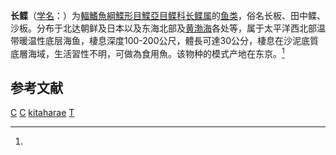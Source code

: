 {{Speciesbox
| taxon = Tanakius kitaharae
| status = NE
| status_system = IUCN3.1
| binomial_authority = Jordan et Starks, 1904<ref name='id8685'>{{cite web| url =http://www.bioinfo.cn/db05/BjdwSpecies.php?action=view&id=8685| title =长鲽| work =中国动物物种编目数据库| publisher =中国科学院微生物研究所| author =中国科学院动物研究所| accessdate =2009-04-16| deadurl =yes| archiveurl =https://web.archive.org/web/20160305022237/http://www.bioinfo.cn/db05/BjdwSpecies.php?action=view&id=8685| archivedate =2016-03-05}}</ref>
| synonyms = *''Microstomus kitaharae, Jordan & Starks, 1904''
*''Glyptocephalus kitaharai, Jordan & Starks, 1904''
*''Tanakius kitaharai, Jordan & Starks, 1904''
}}

'''长鲽'''（[[学名|学名]]：{{lang|la|''Tanakius kitaharae''}}）为[[輻鰭魚綱|輻鰭魚綱]][[鰈形目|鰈形目]][[鰈亞目|鰈亞目]][[鲽科|鲽科]][[长鲽属|长鲽属]]的[[鱼类|鱼类]]，俗名长板、田中鲽、沙板。分布于北达朝鲜及日本以及东海北部及[[黄渤海|黄渤海]]各处等，属于太平洋西北部温带暖温性底层海鱼，棲息深度100-200公尺，體長可達30公分，棲息在沙泥底質底層海域，生活習性不明，可做為食用魚。该物种的模式产地在东京。<ref name='id8685'/>

== 参考文献 ==
{{reflist}}

{{鰈形目小作品}}
{{taxonbar}}
[[Category:食用魚|C]]
[[Category:單種屬魚類|C]]
[[Category:长鲽属|kitaharae]]
[[Category:1904年描述的魚類|T]]